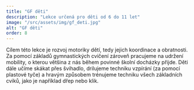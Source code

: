 ```yaml
---
title: "GF děti"
description: "Lekce určená pro děti od 6 do 11 let"
image: "/src/assets/img/gf_deti.jpg"
alt: "GF děti"
order: 8
---
```


Cílem této lekce je rozvoj motoriky dětí, tedy jejich koordinace a obratnosti. Za pomocí základů gymnastických cvičení zároveň pracujeme na udržení mobility, o kterou většina z nás během povinné školní docházky přijde. Děti dále učíme skákat přes švihadlo, drilujeme techniku vzpírání (za pomocí plastové tyče) a hravým způsobem trénujeme techniku všech základních cviků, jako je například dřep nebo klik.
